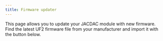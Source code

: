 ```yaml
---
title: Firmware updater
---
```



This page allows you to update your JACDAC module with new firmware. Find the latest UF2 firmware file from your manufacturer 
and import it with the button below.

<Flash />